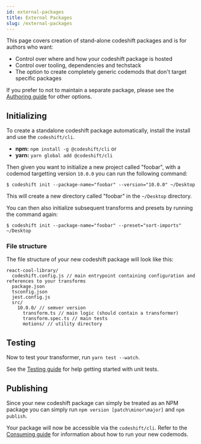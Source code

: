 ```yaml
---
id: external-packages
title: External Packages
slug: /external-packages
---
```


This page covers creation of stand-alone codeshift packages and is for authors who want:

- Control over where and how your codeshift package is hosted
- Control over tooling, dependencies and techstack
- The option to create completely generic codemods that don't target specific packages

If you prefer to not to maintain a separate package, please see the [Authoring guide](authoring) for other options.

## Initializing

To create a standalone codeshift package automatically, install the install and use the `codeshift/cli`.

- **npm:** `npm install -g @codeshift/cli` or
- **yarn:** `yarn global add @codeshift/cli`

Then given you want to initialize a new project called "foobar", with a codemod targetting version `10.0.0` you can run the following command:

`$ codeshift init --package-name="foobar" --version="10.0.0" ~/Desktop`

This will create a new directory called "foobar" in the `~/Desktop` directory.

You can then also initialize subsequent transforms and presets by running the command again:

`$ codeshift init --package-name="foobar" --preset="sort-imports" ~/Desktop`

### File structure

The file structure of your new codeshift package will look like this:

```
react-cool-library/
  codeshift.config.js // main entrypoint containing configuration and references to your transforms
  package.json
  tsconfig.json
  jest.config.js
  src/
    10.0.0/ // semver version
      transform.ts // main logic (should contain a transformer)
      transform.spec.ts // main tests
      motions/ // utility directory
```

## Testing

Now to test your transformer, run `yarn test --watch`.

See the [Testing guide](testing) for help getting started with unit tests.

## Publishing

Since your new codeshift package can simply be treated as an NPM package you can simply run `npm version [patch\minor\major]` and `npm publish`.

Your package will now be accessible via the `codeshift/cli`. Refer to the [Consuming guide](consuming) for information about how to run your new codemods.
